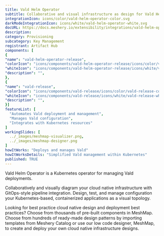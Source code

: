 ```yaml
---
title: Vald Helm Operator
subtitle: Collaborative and visual infrastructure as design for Vald Helm Operator
integrationIcon: icons/color/vald-helm-operator-color.svg
darkModeIntegrationIcon: icons/white/vald-helm-operator-white.svg
docURL: https://docs.meshery.io/extensibility/integrations/vald-helm-operator
description: 
category: Provisioning
subcategory: Key Management
registrant: Artifact Hub
components: [
{
"name": "vald-helm-operator-release",
"colorIcon": "icons/components/vald-helm-operator-release/icons/color/vald-helm-operator-release-color.svg",
"whiteIcon": "icons/components/vald-helm-operator-release/icons/white/vald-helm-operator-release-white.svg",
"description": "",
},
{
"name": "vald-release",
"colorIcon": "icons/components/vald-release/icons/color/vald-release-color.svg",
"whiteIcon": "icons/components/vald-release/icons/white/vald-release-white.svg",
"description": "",
}]
featureList: [
  "Automates Vald deployment and management",
  "Manages Vald configuration",
  "Integrates with Kubernetes resources"
]
workingSlides: [
  ../_images/meshmap-visualizer.png,
  ../_images/meshmap-designer.png
]
howItWorks: "Deploys and manages Vald"
howItWorksDetails: "Simplified Vald management within Kubernetes"
published: TRUE
---
```


<p>Vald Helm Operator is a Kubernetes operator for managing Vald deployments.</p>
<p>
  Collaboratively and visually diagram your cloud native infrastructure with GitOps-style pipeline
  integration. Design, test, and manage configuration your Kubernetes-based, containerized
  applications as a visual topology.
</p>
<p>
  Looking for best practice cloud native design and deployment best practices? Choose from thousands
  of pre-built components in MeshMap. Choose from hundreds of ready-made design patterns by
  importing templates from Meshery Catalog or use our low code designer, MeshMap, to create and
  deploy your own cloud native infrastructure designs.
</p>
